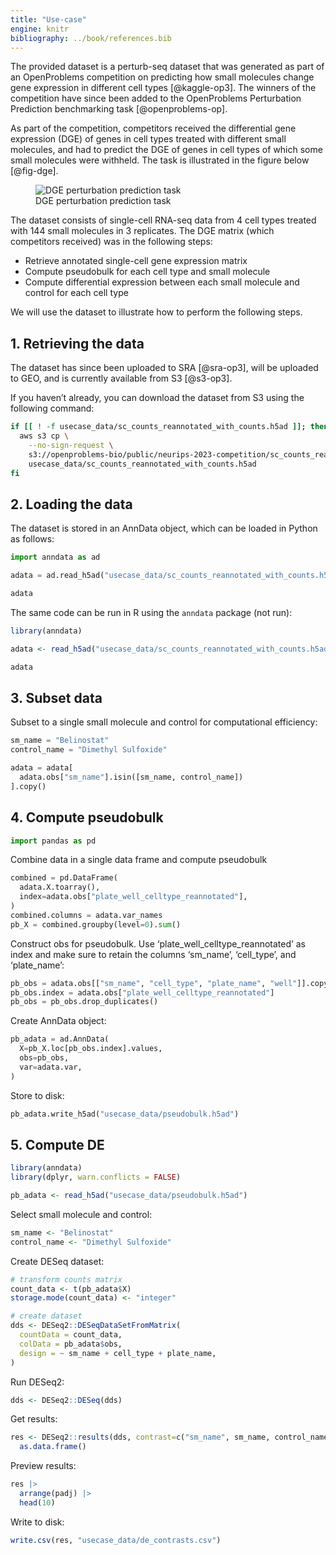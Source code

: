 ```yaml
---
title: "Use-case"
engine: knitr
bibliography: ../book/references.bib
---
```


The provided dataset is a perturb-seq dataset that was generated as part of an OpenProblems competition on predicting how small molecules change gene expression in different cell types [@kaggle-op3]. The winners of the competition have since been added to the OpenProblems Perturbation Prediction benchmarking task [@openproblems-op].

As part of the competition, competitors received the differential gene expression (DGE) of genes in cell types treated with different small molecules, and had to predict the DGE of genes in cell types of which some small molecules were withheld. The task is illustrated in the figure below [@fig-dge].

![DGE perturbation prediction task](../assets/perturbation_prediction.png){#fig-dge}

The dataset consists of single-cell RNA-seq data from 4 cell types treated with 144 small molecules in 3 replicates. The DGE matrix (which competitors received) was in the following steps:

* Retrieve annotated single-cell gene expression matrix
* Compute pseudobulk for each cell type and small molecule
* Compute differential expression between each small molecule and control for each cell type

We will use the dataset to illustrate how to perform the following steps.

## 1. Retrieving the data

The dataset has since been uploaded to SRA [@sra-op3], will be uploaded to GEO, and is currently available from S3 [@s3-op3].

If you haven't already, you can download the dataset from S3 using the following command:

```bash
if [[ ! -f usecase_data/sc_counts_reannotated_with_counts.h5ad ]]; then
  aws s3 cp \
    --no-sign-request \
    s3://openproblems-bio/public/neurips-2023-competition/sc_counts_reannotated_with_counts.h5ad \
    usecase_data/sc_counts_reannotated_with_counts.h5ad
fi
```

## 2. Loading the data

The dataset is stored in an AnnData object, which can be loaded in Python as follows:

```python
import anndata as ad

adata = ad.read_h5ad("usecase_data/sc_counts_reannotated_with_counts.h5ad")

adata
```

The same code can be run in R using the `anndata` package (not run):

```r
library(anndata)

adata <- read_h5ad("usecase_data/sc_counts_reannotated_with_counts.h5ad")

adata
```

## 3. Subset data

Subset to a single small molecule and control for computational efficiency:

```python
sm_name = "Belinostat"
control_name = "Dimethyl Sulfoxide"

adata = adata[
  adata.obs["sm_name"].isin([sm_name, control_name])
].copy()
```


## 4. Compute pseudobulk

```python
import pandas as pd
```

Combine data in a single data frame and compute pseudobulk

```python
combined = pd.DataFrame(
  adata.X.toarray(),
  index=adata.obs["plate_well_celltype_reannotated"],
)
combined.columns = adata.var_names
pb_X = combined.groupby(level=0).sum()
```

Construct obs for pseudobulk. Use 'plate_well_celltype_reannotated' as index and make sure to retain the columns 'sm_name', 'cell_type', and 'plate_name':

```python
pb_obs = adata.obs[["sm_name", "cell_type", "plate_name", "well"]].copy()
pb_obs.index = adata.obs["plate_well_celltype_reannotated"]
pb_obs = pb_obs.drop_duplicates()
```

Create AnnData object:

```python
pb_adata = ad.AnnData(
  X=pb_X.loc[pb_obs.index].values,
  obs=pb_obs,
  var=adata.var,
)
```

Store to disk:

```python
pb_adata.write_h5ad("usecase_data/pseudobulk.h5ad")
```

## 5. Compute DE

```r
library(anndata)
library(dplyr, warn.conflicts = FALSE)

pb_adata <- read_h5ad("usecase_data/pseudobulk.h5ad")
```

Select small molecule and control:
```r
sm_name <- "Belinostat"
control_name <- "Dimethyl Sulfoxide"
```

Create DESeq dataset:
```r
# transform counts matrix
count_data <- t(pb_adata$X)
storage.mode(count_data) <- "integer"

# create dataset
dds <- DESeq2::DESeqDataSetFromMatrix(
  countData = count_data,
  colData = pb_adata$obs,
  design = ~ sm_name + cell_type + plate_name,
)
```

Run DESeq2:
```r
dds <- DESeq2::DESeq(dds)
```

Get results:
```r
res <- DESeq2::results(dds, contrast=c("sm_name", sm_name, control_name)) |>
  as.data.frame()
```

Preview results:
```r
res |>
  arrange(padj) |>
  head(10)
```

Write to disk:
```r
write.csv(res, "usecase_data/de_contrasts.csv")
```

